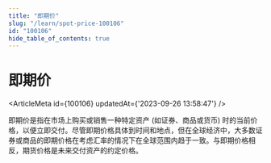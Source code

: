 ```yaml
---
title: "即期价"
slug: "/learn/spot-price-100106"
id: "100106"
hide_table_of_contents: true
---
```



# 即期价

<ArticleMeta id={100106} updatedAt={'2023-09-26 13:58:47'} />
<div className='border-solid border-b border-t-0 my-4 border-[var(--ifm-color-gray-300)]' />

即期价是指在市场上购买或销售一种特定资产 (如证券、商品或货币) 时的当前价格，以便立即交付。尽管即期价格具体到时间和地点，但在全球经济中，大多数证券或商品的即期价格在考虑汇率的情况下在全球范围内趋于一致。与即期价格相反，期货价格是未来交付资产的约定价格。
